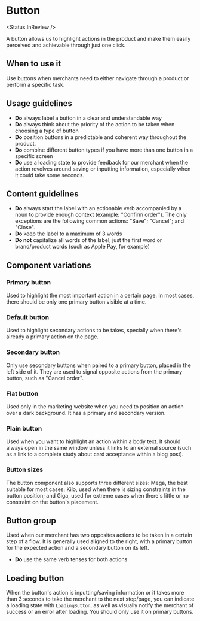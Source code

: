 

# Button

<Status.InReview />

A button allows us to highlight actions in the product and make them easily
perceived and achievable through just one click.

<Story id="components-button--base" />

<Props of={Button} />

## When to use it

Use buttons when merchants need to either navigate through a product or perform a specific task.

## Usage guidelines

- **Do** always label a button in a clear and understandable way
- **Do** always think about the priority of the action to be taken when choosing a type of button
- **Do** position buttons in a predictable and coherent way throughout the product.
- **Do** combine different button types if you have more than one button in a specific screen
- **Do** use a loading state to provide feedback for our merchant when the action revolves around saving or
  inputting information, especially when it could take some seconds.

## Content guidelines

- **Do** always start the label with an actionable verb accompanied by a noun to provide enough context (example: "Confirm order").
  The only exceptions are the following common actions: "Save"; "Cancel"; and "Close".
- **Do** keep the label to a maximum of 3 words
- **Do not** capitalize all words of the label, just the first word or brand/product words (such as Apple Pay, for example)

## Component variations

### Primary button

Used to highlight the most important action in a certain page. In most cases, there should be only one primary button visible
at a time.

<Story id="components-button--primary" />

### Default button

Used to highlight secondary actions to be takes, specially when there's already a primary action on the page.

<Story id="components-button--base" />

### Secondary button

Only use secondary buttons when paired to a primary button, placed in the left side of it. They are used to
signal opposite actions from the primary button, such as "Cancel order".

<Story id="components-button--secondary" />

### Flat button

Used only in the marketing website when you need to position an action over a dark background. It has a
primary and secondary version.

<Story id="components-button--flat" />

### Plain button

Used when you want to highlight an action within a body text. It should always open in the same window unless
it links to an external source (such as a link to a complete study about card acceptance within a blog post).

<Story id="components-button--plain" />

### Button sizes

The button component also supports three different sizes: Mega, the best suitable for most cases; Kilo, used
when there is sizing constraints in the button position; and Giga, used for extreme cases when there's little
or no constraint on the button's placement.

<Story id="components-button--size" />

## Button group

Used when our merchant has two opposites actions to be taken in a certain step of a flow. It is generally used aligned to the right,
with a primary button for the expected action and a secondary button on its left.

<Story id="components-button-buttongroup--base" />

<Props of={ButtonGroup} />

- **Do** use the same verb tenses for both actions

## Loading button

When the button's action is inputting/saving information or it takes more than 3 seconds to take the merchant
to the next step/page, you can indicate a loading state with `LoadingButton`, as well as visually notify
the merchant of success or an error after loading. You should only use it on primary buttons.

<Story id="components-button-loadingbutton--success-animation" />

<Story id="components-button-loadingbutton--error-animation" />

<Story id="components-button-loadingbutton--no-exit-animation" />

<Props of={LoadingButton} />
